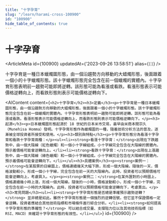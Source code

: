 ```yaml
---
title: "十字孕育"
slug: "/learn/harami-cross-100900"
id: "100900"
hide_table_of_contents: true
---
```



# 十字孕育

<ArticleMeta id={100900} updatedAt={'2023-09-26 13:58:51'} alias={`[]`} />
<div className='border-solid border-b border-t-0 my-4 border-[var(--ifm-color-gray-300)]' />

十字孕育是一種日本蠟燭圖形態，由一個沿趨勢方向移動的大蜡燭形態，後面跟着一個小的十字蠟燭形態。該十字蠟燭形態完全包含在前一個蠟燭的實體內。十字孕育形態表明前一趨勢可能即將逆轉。該形態可能為看漲或看跌。看漲形態表示可能價格逆轉向上，而看跌形態則表示可能價格逆轉向下。

<AIContent content={`<h2>十字孕育</h2><h3>定義</h3><p>十字孕育是一種日本蠟燭圖形態，由一個沿趨勢方向移動的大蜡燭形態，後面跟着一個小的十字蠟燭形態。該十字蠟燭形態完全包含在前一個蠟燭的實體內。十字孕育形態表明前一趨勢可能即將逆轉。該形態可能為看漲或看跌。看漲形態表示可能價格逆轉向上，而看跌形態則表示可能價格逆轉向下。</p><h3>起源</h3><p>日本蠟燭圖形態起源於 18 世紀的日本米市交易，最早由米商本間宗久（Munehisa Homma）發明。十字孕育形態作為蠟燭圖的一種，隨着技術分析方法的普及，逐漸被全球投資者所接受和使用。</p><h3>類別與特點</h3><p>十字孕育形態分為看漲十字孕育和看跌十字孕育兩種：</p><ul><li><strong>看漲十字孕育：</strong>出現在下跌趨勢中，由一個大陰線（紅色蠟燭）和一個小十字線組成。小十字線完全包含在大陰線的實體內，預示着價格可能會逆轉向上。</li><li><strong>看跌十字孕育：</strong>出現在上漲趨勢中，由一個大陽線（綠色蠟燭）和一個小十字線組成。小十字線完全包含在大陽線的實體內，預示着價格可能會逆轉向下。</li></ul><h3>具體案例</h3><p><strong>案例一：</strong>在某股票的日線圖上，價格連續幾天大幅下跌，形成一個大陰線。隨後的一天，價格波動較小，形成一個小十字線，完全包含在前一天的大陰線內。此時，投資者可以預期價格可能會逆轉向上，考慮買入。</p><p><strong>案例二：</strong>在某外匯對的小時圖上，價格連續幾小時上漲，形成一個大陽線。隨後的一小時，價格波動較小，形成一個小十字線，完全包含在前一小時的大陽線內。此時，投資者可以預期價格可能會逆轉向下，考慮賣出。</p><h3>常見問題</h3><ul><li><strong>十字孕育形態是否總是準確預示趨勢逆轉？</strong> 並非總是如此。雖然十字孕育形態是一個強烈的逆轉信號，但它並不保證價格一定會逆轉。投資者應結合其他技術指標和市場條件進行綜合分析。</li><li><strong>如何提高十字孕育形態的準確性？</strong> 可以結合成交量、支撐阻力位以及其他技術指標（如 RSI、MACD）來確認十字孕育形態的有效性。</li></ul>`} id={100900} />
